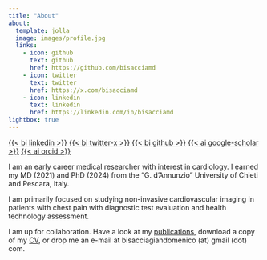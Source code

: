 ```yaml
---
title: "About"
about:
  template: jolla
  image: images/profile.jpg
  links:
    - icon: github
      text: github
      href: https://github.com/bisacciamd
    - icon: twitter
      text: twitter
      href: https://x.com/bisacciamd
    - icon: linkedin
      text: linkedin
      href: https://linkedin.com/in/bisacciamd
lightbox: true
---
```

[{{< bi linkedin >}}](https://linkedin.com/in/bisacciamd)   [{{< bi twitter-x >}}](https://x.com/bisacciamd)   [{{< bi github >}}](https://github.com/bisacciamd)   [{{< ai google-scholar >}}](https://scholar.google.com/citations?user=Apav_NgAAAAJ)   [{{< ai orcid >}}](https://orcid.org/0000-0003-4606-3093)


I am an early career medical researcher with interest in cardiology. I earned my MD (2021) and PhD (2024) from the "G. d'Annunzio" University of Chieti and Pescara, Italy.

I am primarily focused on studying non-invasive cardiovascular imaging in patients with chest pain with diagnostic test evaluation and health technology assessment. 

I am up for collaboration. Have a look at my [publications](pubs.qmd), download a copy of my [CV](cv/index.qmd), or drop me an e-mail at bisacciagiandomenico (at) gmail (dot) com.